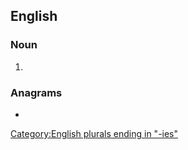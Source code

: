 {{also|consistències}}
==English==
{{wikipedia}}

===Noun===
{{head|en|noun plural form}}

# {{plural of|consistency|lang=en}}

===Anagrams===
* {{anagrams|en|a=cceeiinnossst|conscientises}}

[[Category:English plurals ending in "-ies"]]